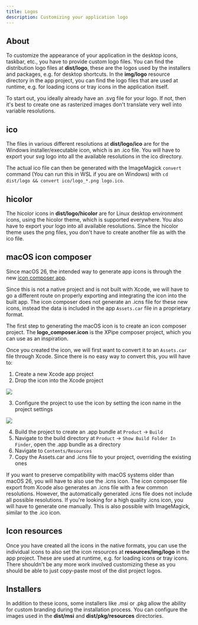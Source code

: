 ```yaml
---
title: Logos
description: Customizing your application logo
---
```


## About

To customize the appearance of your application in the desktop icons, taskbar, etc., you have to provide custom logo files. You can find the distribution logo files at **dist/logo**, these are the logos used by the installers and packages, e.g. for desktop shortcuts. In the **img/logo** resource directory in the app project, you can find the logo files that are used at runtime, e.g. for loading icons or tray icons in the application itself.

To start out, you ideally already have an .svg file for your logo. If not, then it's best to create one as rasterized images don't translate very well into variable resolutions.

## ico

The files in various different resolutions at **dist/logo/ico** are for the Windows installer/executable icon, which is an .ico file. You will have to export your svg logo into all the available resolutions in the ico directory.

The actual ico file can then be generated with the ImageMagick `convert` command (You can run this in WSL if you are on Windows) with `cd dist/logo && convert ico/logo_*.png logo.ico`.

## hicolor

The hicolor icons in **dist/logo/hicolor** are for Linux desktop environment icons, using the hicolor theme, which is supported everywhere. You also have to export your logo into all available resolutions. Since the hicolor theme uses the png files, you don't have to create another file as with the ico file.

## macOS icon composer

Since macOS 26, the intended way to generate app icons is through the new [icon composer app](https://developer.apple.com/icon-composer/).

Since this is not a native project and is not built with Xcode, we will have to go a different route on properly exporting and integrating the icon into the built app. The icon composer does not generate an .icns file for these new icons, instead the data is included in the app `Assets.car` file in a proprietary format.

The first step to generating the macOS icon is to create an icon composer project. The **logo_composer.icon** is the XPipe composer project, which you can use as an inspiration.

Once you created the icon, we will first want to convert it to an `Assets.car` file through Xcode. Since there is no easy way to convert this, you will have to:
1. Create a new Xcode app project
2. Drop the icon into the Xcode project

![](/images/xcode-logo.png)

3. Configure the project to use the icon by setting the icon name in the project settings

![](/images/xcode-logo-settings.png)

4. Build the project to create an .app bundle at `Product` -> `Build`
5. Navigate to the build directory at `Product` -> `Show Build Folder In Finder`, open the .app bundle as a directory
6. Navigate to `Contents/Resources`
7. Copy the Assets.car and .icns file to your project, overriding the existing ones

If you want to preserve compatibility with macOS systems older than macOS 26, you will have to also use the .icns icon. The icon composer file export from Xcode also generates an .icns file with a few common resolutions. However, the automatically generated .icns file does not include all possible resolutions. If you're looking for a high quality .icns icon, you will have to generate one manually. This is also possible with ImageMagick, similar to the .ico icon.

## Icon resources

Once you have created all the icons in the native formats, you can use the individual icons to also set the icon resources at **resources/img/logo** in the app project. These are used at runtime, e.g. for loading icons or tray icons. There shouldn't be any more work involved customizing these as you should be able to just copy-paste most of the dist project logos.

## Installers

In addition to these icons, some installers like .msi or .pkg allow the ability for custom branding during the installation process. You can configure the images used in the **dist/msi** and **dist/pkg/resources** directories.